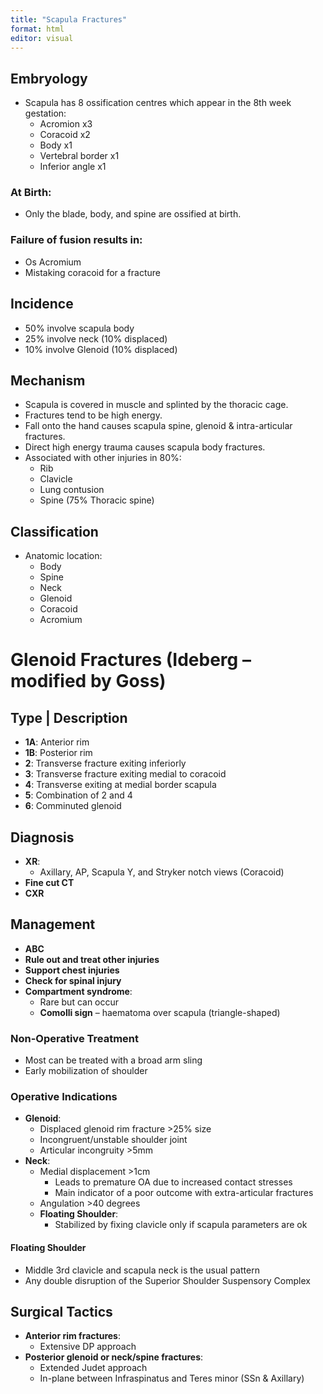 ```yaml
---
title: "Scapula Fractures"
format: html
editor: visual
---
```


## Embryology 
- Scapula has 8 ossification centres which appear in the 8th week gestation:
  - Acromion x3
  - Coracoid x2
  - Body x1
  - Vertebral border x1
  - Inferior angle x1

### At Birth:
- Only the blade, body, and spine are ossified at birth.

### Failure of fusion results in:
- Os Acromium
- Mistaking coracoid for a fracture

## Incidence
- 50% involve scapula body
- 25% involve neck (10% displaced)
- 10% involve Glenoid (10% displaced)

## Mechanism
- Scapula is covered in muscle and splinted by the thoracic cage.
- Fractures tend to be high energy.
- Fall onto the hand causes scapula spine, glenoid & intra-articular fractures.
- Direct high energy trauma causes scapula body fractures.
- Associated with other injuries in 80%:
  - Rib
  - Clavicle
  - Lung contusion
  - Spine (75% Thoracic spine)

## Classification
- Anatomic location:
  - Body
  - Spine
  - Neck
  - Glenoid
  - Coracoid
  - Acromium
  
# Glenoid Fractures (Ideberg – modified by Goss)

## Type | Description
- **1A**: Anterior rim
- **1B**: Posterior rim
- **2**: Transverse fracture exiting inferiorly
- **3**: Transverse fracture exiting medial to coracoid
- **4**: Transverse exiting at medial border scapula
- **5**: Combination of 2 and 4
- **6**: Comminuted glenoid

## Diagnosis
- **XR**: 
  - Axillary, AP, Scapula Y, and Stryker notch views (Coracoid)
- **Fine cut CT**
- **CXR**

## Management
- **ABC**
- **Rule out and treat other injuries**
- **Support chest injuries**
- **Check for spinal injury**
- **Compartment syndrome**:
  - Rare but can occur
  - **Comolli sign** – haematoma over scapula (triangle-shaped)

### Non-Operative Treatment
- Most can be treated with a broad arm sling
- Early mobilization of shoulder

### Operative Indications
- **Glenoid**:
  - Displaced glenoid rim fracture >25% size
  - Incongruent/unstable shoulder joint
  - Articular incongruity >5mm
- **Neck**:
  - Medial displacement >1cm
    - Leads to premature OA due to increased contact stresses
    - Main indicator of a poor outcome with extra-articular fractures
  - Angulation >40 degrees
  - **Floating Shoulder**:
    - Stabilized by fixing clavicle only if scapula parameters are ok

#### Floating Shoulder
- Middle 3rd clavicle and scapula neck is the usual pattern
- Any double disruption of the Superior Shoulder Suspensory Complex

## Surgical Tactics
- **Anterior rim fractures**:
  - Extensive DP approach
- **Posterior glenoid or neck/spine fractures**:
  - Extended Judet approach
  - In-plane between Infraspinatus and Teres minor (SSn & Axillary)

